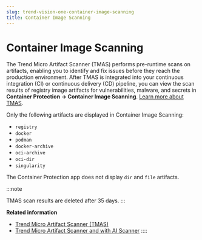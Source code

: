 ```yaml
---
slug: trend-vision-one-container-image-scanning
title: Container Image Scanning
---
```

# Container Image Scanning

The Trend Micro Artifact Scanner (TMAS) performs pre-runtime scans on artifacts, enabling you to identify and fix issues before they reach the production environment. After TMAS is integrated into your continuous integration (CI) or continuous delivery (CD) pipeline, you can view the scan results of registry image artifacts for vulnerabilities, malware, and secrets in **Container Protection → Container Image Scanning**. [Learn more about TMAS](artifact-scanner-tmas.mdx).

Only the following artifacts are displayed in Container Image Scanning:

- `registry`
- `docker`
- `podman`
- `docker-archive`
- `oci-archive`
- `oci-dir`
- `singularity`

The Container Protection app does not display `dir` and `file` artifacts.

:::note

TMAS scan results are deleted after 35 days.
:::

**Related information**

- [Trend Micro Artifact Scanner (TMAS)](artifact-scanner-tmas.mdx)
- [Trend Micro Artifact Scanner and with AI Scanner](tmas-ai-scanner-2.mdx)
::::
